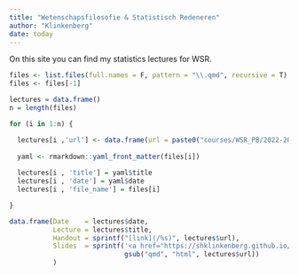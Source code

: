 ```yaml
---
title: "Wetenschapsfilosofie & Statistisch Redeneren"
author: "Klinkenberg"
date: today
---
```


On this site you can find my statistics lectures for WSR.

```r
files <- list.files(full.names = F, pattern = "\\.qmd", recursive = T)
files <- files[-1]

lectures = data.frame()
n = length(files)

for (i in 1:n) {

  lectures[i ,'url'] <- data.frame(url = paste0("courses/WSR_PB/2022-2023/", files[i]))
  
  yaml <- rmarkdown::yaml_front_matter(files[i])
  
  lectures[i , 'title'] = yaml$title
  lectures[i , 'date'] = yaml$date
  lectures[i , 'file_name'] = files[i]

}

data.frame(Date    = lectures$date, 
           Lecture = lectures$title,
           Handout = sprintf("[link](/%s)", lectures$url),
           Slides  = sprintf('<a href="https://shklinkenberg.github.io/statistics-lectures/%s" target="_blank" class="external">link</a>',
                             gsub("qmd", "html", lectures$url))
           )
```


